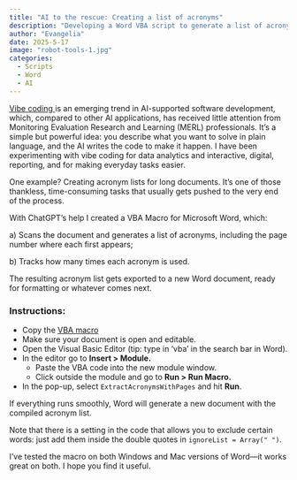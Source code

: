```yaml
---
title: "AI to the rescue: Creating a list of acronyms"
description: "Developing a Word VBA script to generate a list of acronyms "
author: "Evangelia"
date: 2025-5-17
image: "robot-tools-1.jpg"
categories:
  - Scripts
  - Word
  - AI
---
```


<a href="https://en.wikipedia.org/wiki/Vibe_coding" target="_blank"> Vibe coding </a> is an emerging trend in AI-supported software development, which, compared to other AI applications, has received little attention from Monitoring Evaluation Research and Learning (MERL) professionals.
It’s a simple but powerful idea: you describe what you want to solve in plain language, and the AI writes the code to make it happen.
I have been experimenting with vibe coding for data analytics and interactive, digital, reporting, and for making everyday tasks easier.

One example?
Creating acronym lists for long documents.
It’s one of those thankless, time-consuming tasks that usually gets pushed to the very end of the process.

With ChatGPT’s help I created a VBA Macro for Microsoft Word, which:

a\) Scans the document and generates a list of acronyms, including the page number where each first appears;

b\) Tracks how many times each acronym is used.

The resulting acronym list gets exported to a new Word document, ready for formatting or whatever comes next.

### Instructions:

-   Copy the <a href="../assets/Code-VBA-Acronyms.txt" target="_blank"> VBA macro </a>
-   Make sure your document is open and editable.
-   Open the Visual Basic Editor (tip: type in ‘vba’ in the search bar in Word).
-   In the editor go to **Insert \> Module.**
    -   Paste the VBA code into the new module window.
    -   Click outside the module and go to **Run \> Run Macro.**
-   In the pop-up, select `ExtractAcronymsWithPages` and hit **Run**.

If everything runs smoothly, Word will generate a new document with the compiled acronym list.

Note that there is a setting in the code that allows you to exclude certain words: just add them inside the double quotes in `ignoreList = Array(" ")`.

I've tested the macro on both Windows and Mac versions of Word—it works great on both.
I hope you find it useful.

